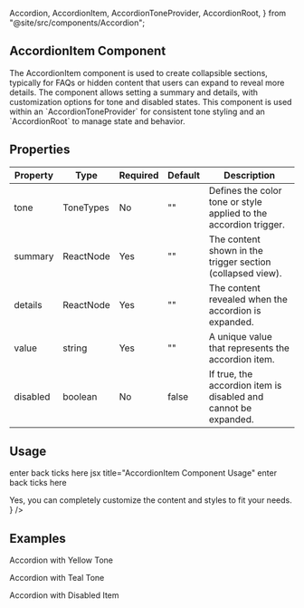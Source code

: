   Accordion,
  AccordionItem,
  AccordionToneProvider,
  AccordionRoot,
} from "@site/src/components/Accordion";

## AccordionItem Component

<div className="component-guide text-white">
<p>The AccordionItem component is used to create collapsible sections, typically for FAQs or hidden content that users can expand to reveal more details. The component allows setting a summary and details, with customization options for tone and disabled states. This component is used within an `AccordionToneProvider` for consistent tone styling and an `AccordionRoot` to manage state and behavior.</p>

## Properties

| Property | Type      | Required | Default | Description                                                       |
| -------- | --------- | -------- | ------- | ----------------------------------------------------------------- |
| tone     | ToneTypes | No       | ""      | Defines the color tone or style applied to the accordion trigger. |
| summary  | ReactNode | Yes      | ""      | The content shown in the trigger section (collapsed view).        |
| details  | ReactNode | Yes      | ""      | The content revealed when the accordion is expanded.              |
| value    | string    | Yes      | ""      | A unique value that represents the accordion item.                |
| disabled | boolean   | No       | false   | If true, the accordion item is disabled and cannot be expanded.   |

## Usage

enter back ticks here jsx title="AccordionItem Component Usage" enter back ticks here

<AccordionToneProvider tone="yellow">
  <AccordionRoot type="single" collapsible>
    <AccordionItem
      value="item-1"
      summary="Is it accessible?"
      details="Yes. It adheres to the WAI-ARIA design pattern."
      disabled
    />
    <AccordionItem
      value="item-2"
      summary="Is it unstyled?"
      details="Yes. It's unstyled by default, giving you freedom over the look and feel."
    />
    <AccordionItem
      value="item-3"
      summary="Is it customizable?"
      details={
        <div>
          Yes, you can completely customize the content and styles to fit your
          needs.
        </div>
      }
    />
  </AccordionRoot>
</AccordionToneProvider>

## Examples

<p>Accordion with Yellow Tone</p>
<AccordionToneProvider tone="yellow">
  <AccordionRoot type="single" collapsible>
    <AccordionItem
      value="item-1"
      summary="Is it accessible?"
      details="Yes. It adheres to the WAI-ARIA design pattern."
      disabled
    />
    <AccordionItem
      value="item-2"
      summary="Is it unstyled?"
      details="Yes. It's unstyled by default, giving you freedom over the look and feel."
    />
  </AccordionRoot>
</AccordionToneProvider>

<p>Accordion with Teal Tone</p>
<AccordionToneProvider tone="teal">
  <AccordionRoot type="single" collapsible>
    <AccordionItem
      value="item-1"
      summary="Is it customizable?"
      details="Yes, you can completely customize the content and styles to fit your needs."
    />
    <AccordionItem
      value="item-2"
      summary="Is it reusable?"
      details="Yes, you can reuse the AccordionItem component multiple times for different content."
    />
  </AccordionRoot>
</AccordionToneProvider>

<p>Accordion with Disabled Item</p>
<AccordionToneProvider tone="purple">
  <AccordionRoot type="single" collapsible>
    <AccordionItem
      value="item-1"
      summary="This item is disabled"
      details="This accordion item is disabled and cannot be expanded."
      disabled
    />
    <AccordionItem
      value="item-2"
      summary="Is it flexible?"
      details="Yes, it's flexible and allows for dynamic content in the details section."
    />
  </AccordionRoot>
</AccordionToneProvider>
</div>
